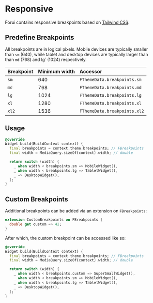 # Responsive

Forui contains responsive breakpoints based on [Tailwind CSS](https://tailwindcss.com/docs/responsive-design).

## Predefine Breakpoints

All breakpoints are in logical pixels. Mobile devices are typically smaller than `sm` (640), while tablet and desktop
devices are typically larger than than `md` (768) and lg` (1024) respectively.

| Breakpoint | 	Minimum width   | Accessor                     |
|:-----------|:-----------------|:-----------------------------|
| `sm`       | 640              | `FThemeData.breakpoints.sm`  |
| `md`       | 768              | `FThemeData.breakpoints.md`  |
| `lg`       | 1024             | `FThemeData.breakpoints.lg`  |
| `xl`       | 1280             | `FThemeData.breakpoints.xl`  |
| `xl2`      | 1536             | `FThemeData.breakpoints.xl2` |

## Usage

```dart
@override
Widget build(BuildContext context) {
  final breakpoints = context.theme.breakpoints; // FBreakpoints
  final width = MediaQuery.sizeOf(context).width; // double

  return switch (width) {
    _ when width < breakpoints.sm => MobileWidget(),
    _ when width < breakpoints.lg => TabletWidget(),
    _ => DesktopWidget(),
  };
}
```

## Custom Breakpoints

Additional breakpoints can be added via an extension on `FBreakpoints`:
```dart
extension CustomBreakpoints on FBreakpoints {
  double get custom => 42;
}
```

After which, the custom breakpoint can be accessed like so:
```dart {7}
@override
Widget build(BuildContext context) {
  final breakpoints = context.theme.breakpoints; // FBreakpoints
  final width = MediaQuery.sizeOf(context).width; // double

  return switch (width) {
    _ when width < breakpoints.custom => SuperSmallWidget(),
    _ when width < breakpoints.sm => MobileWidget(),
    _ when width < breakpoints.lg => TabletWidget(),
    _ => DesktopWidget(),
  };
}
```